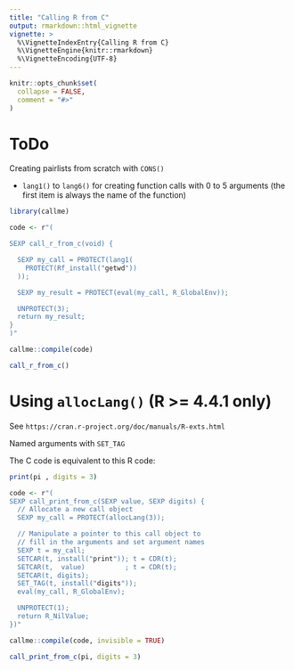 ```yaml
---
title: "Calling R from C"
output: rmarkdown::html_vignette
vignette: >
  %\VignetteIndexEntry{Calling R from C}
  %\VignetteEngine{knitr::rmarkdown}
  %\VignetteEncoding{UTF-8}
---
```


```r
knitr::opts_chunk$set(
  collapse = FALSE,
  comment = "#>"
)
```

# ToDo

Creating pairlists from scratch with `CONS()`


* `lang1()` to `lang6()` for creating function calls with 0 to 5 arguments
  (the first item is always the name of the function)

```r
library(callme)

code <- r"(

SEXP call_r_from_c(void) {

  SEXP my_call = PROTECT(lang1(
    PROTECT(Rf_install("getwd"))
  ));

  SEXP my_result = PROTECT(eval(my_call, R_GlobalEnv)); 

  UNPROTECT(3);
  return my_result;
}
)"

callme::compile(code)

call_r_from_c()
```


# Using `allocLang()`  (R >= 4.4.1 only)

See `https://cran.r-project.org/doc/manuals/R-exts.html`

Named arguments with `SET_TAG`

The C code is equivalent to this R code:

```r
print(pi , digits = 3)
```


```r
code <- r"(
SEXP call_print_from_c(SEXP value, SEXP digits) {
  // Allocate a new call object
  SEXP my_call = PROTECT(allocLang(3));

  // Manipulate a pointer to this call object to 
  // fill in the arguments and set argument names 
  SEXP t = my_call;
  SETCAR(t, install("print")); t = CDR(t);
  SETCAR(t,  value)          ; t = CDR(t);
  SETCAR(t, digits);
  SET_TAG(t, install("digits"));
  eval(my_call, R_GlobalEnv);

  UNPROTECT(1);
  return R_NilValue;
})"

callme::compile(code, invisible = TRUE)

call_print_from_c(pi, digits = 3)
```










